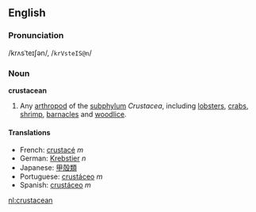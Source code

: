 ==English==
===Pronunciation===
/krʌsˈteɪʃən/, /<tt>krVsteIS@n</tt>/
===Noun===
'''crustacean'''

#Any [[arthropod]] of the [[subphylum]] ''Crustacea'', including [[lobster]]s, [[crab]]s, [[shrimp]], [[barnacle]]s and [[woodlouse|woodlice]].

====Translations====
*French: [[crustacé]] ''m''
*German: [[Krebstier]] ''n''
*Japanese: [[甲殻類]]
*Portuguese: [[crustáceo#Portuguese|crustáceo]] ''m''
*Spanish: [[crustáceo#Spanish|crustáceo]] ''m''

[[nl:crustacean]]